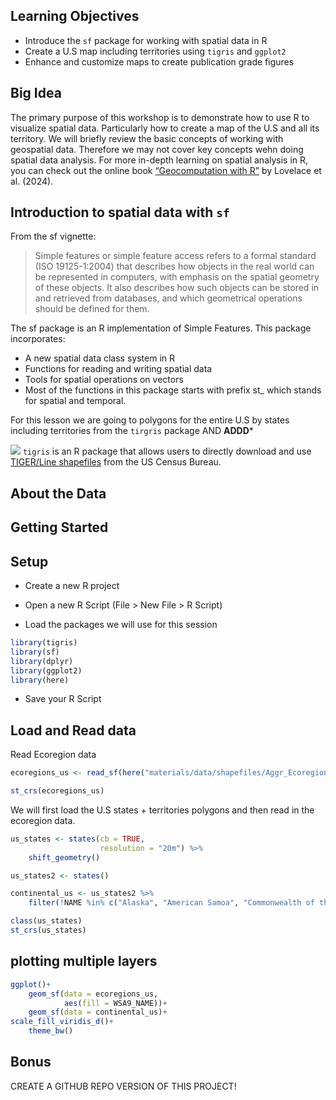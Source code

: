 ## Learning Objectives

- Introduce the `sf` package for working with spatial data in R
- Create a U.S map including territories using `tigris` and `ggplot2`
- Enhance and customize maps to create publication grade figures


## Big Idea

The primary purpose of this workshop is to demonstrate how to use R to visualize spatial data. Particularly how to create a map of the U.S and all its territory. We will briefly review the basic concepts of working with geospatial data. Therefore we may not cover key concepts wehn doing spatial data analysis. For more in-depth learning on spatial analysis in R, you can check out the online book [“Geocomputation with R”](https://r.geocompx.org/) by Lovelace et al. (2024).


## Introduction to spatial data with `sf`

From the sf vignette:

> Simple features or simple feature access refers to a formal standard (ISO 19125-1:2004) that describes how objects in the real world can be represented in computers, with emphasis on the spatial geometry of these objects. It also describes how such objects can be stored in and retrieved from databases, and which geometrical operations should be defined for them.

The sf package is an R implementation of Simple Features. This package incorporates:

-   A new spatial data class system in R
-   Functions for reading and writing spatial data
-   Tools for spatial operations on vectors
-   Most of the functions in this package starts with prefix st_ which stands for spatial and temporal.

For this lesson we are going to polygons for the entire U.S by states including territories from the `tirgris` package AND **ADDD***


::: column-margin
![](images/tigris_sticker.png){fig-align="right"}
`tigris` is an R package that allows users to directly download and use [TIGER/Line shapefiles](https://www.census.gov/geographies/mapping-files/time-series/geo/tiger-line-file.html) from the US Census Bureau.
:::


## About the Data

## Getting Started

:::callout-tip
## Setup

- Create a new R project

- Open a new R Script (File > New File > R Script)

- Load the packages we will use for this session

```r
library(tigris)
library(sf)
library(dplyr)
library(ggplot2)
library(here)
```

- Save your R Script

:::

## Load and Read data

Read Ecoregion data

```r
ecoregions_us <- read_sf(here("materials/data/shapefiles/Aggr_Ecoregions_2015.shp"))

st_crs(ecoregions_us)

```



We will first load the U.S states + territories polygons and then read in the  ecoregion data.



```r
us_states <- states(cb = TRUE,
                    resolution = "20m") %>% 
    shift_geometry()

us_states2 <- states()

continental_us <- us_states2 %>% 
    filter(!NAME %in% c("Alaska", "American Samoa", "Commonwealth of the Northern Mariana Islands", "Guam", "Hawaii", "Puerto Rico", "United States Virgin Islands", "District of Columbia"))

class(us_states)
st_crs(us_states)


```


## plotting multiple layers
```r
ggplot()+
    geom_sf(data = ecoregions_us,
            aes(fill = WSA9_NAME))+
    geom_sf(data = continental_us)+
scale_fill_viridis_d()+
    theme_bw()

```



## Bonus

CREATE A GITHUB REPO VERSION OF THIS PROJECT!
 
 
